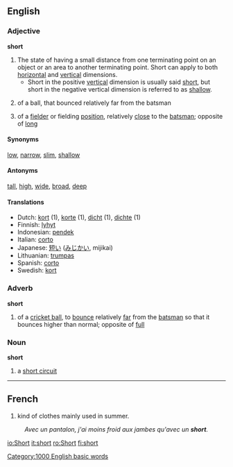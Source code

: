 ==English==
===Adjective===
'''short'''

#The state of having a small distance from one terminating point on an object or an area to another terminating point.  Short can apply to both [[horizontal]] and [[vertical]] dimensions.
#*Short in the positive [[vertical]] dimension is usually said [[short]], but short in the negative vertical dimension is referred to as [[shallow]].
#{{cricket}} of a ball, that bounced relatively far from the batsman
#{{cricket}} of a [[fielder]] or fielding [[position]], relatively [[close]] to the [[batsman]]; opposite of [[long]]

====Synonyms====
[[low]], [[narrow]], [[slim]], [[shallow]]

====Antonyms====
[[tall]], [[high]], [[wide]], [[broad]], [[deep]]

====Translations====
*Dutch: [[kort]] (1), [[korte]] (1), [[dicht]] (1), [[dichte]] (1)
*Finnish: [[lyhyt]]
*Indonesian: [[pendek]]
*Italian: [[corto]]
*Japanese: [[短い]] ([[みじかい]], mijikai)
*Lithuanian: [[trumpas]]
*Spanish: [[corto]]
*Swedish: [[kort]]

===Adverb===
'''short'''
#{{cricket}} of a [[cricket ball]], to [[bounce]] relatively [[far]] from the [[batsman]] so that it bounces higher than normal; opposite of [[full]]

===Noun===
'''short'''
# a [[short circuit]]
----

==French==

# kind of clothes mainly used in summer.
: ''Avec un pantalon, j'ai moins froid aux jambes qu'avec un '''short'''.''

[[Category:1000 English basic words]]

[[io:Short]]
[[it:short]]
[[ro:Short]]
[[fi:short]]